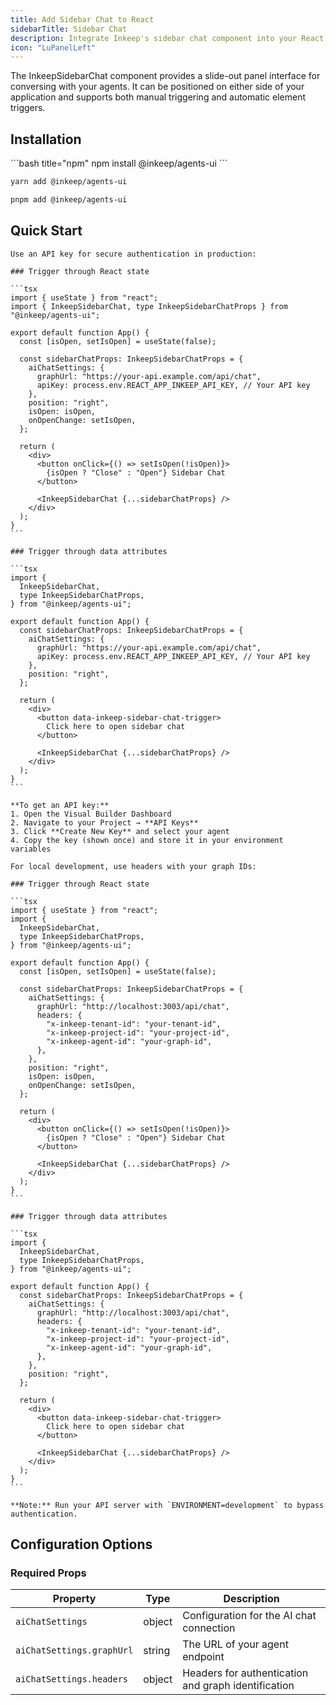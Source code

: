 ```yaml
---
title: Add Sidebar Chat to React
sidebarTitle: Sidebar Chat
description: Integrate Inkeep's sidebar chat component into your React application for seamless agent conversations.
icon: "LuPanelLeft"
---
```


The InkeepSidebarChat component provides a slide-out panel interface for conversing with your agents. It can be positioned on either side of your application and supports both manual triggering and automatic element triggers.

## Installation

<CodeGroup>
```bash title="npm"
npm install @inkeep/agents-ui
```

```bash title="yarn"
yarn add @inkeep/agents-ui
```

```bash title="pnpm"
pnpm add @inkeep/agents-ui
```

</CodeGroup>

## Quick Start

<Tabs>
  <Tab title="Production">
    
    Use an API key for secure authentication in production:
    
    ### Trigger through React state
    
    ```tsx
    import { useState } from "react";
    import { InkeepSidebarChat, type InkeepSidebarChatProps } from "@inkeep/agents-ui";

    export default function App() {
      const [isOpen, setIsOpen] = useState(false);

      const sidebarChatProps: InkeepSidebarChatProps = {
        aiChatSettings: {
          graphUrl: "https://your-api.example.com/api/chat",
          apiKey: process.env.REACT_APP_INKEEP_API_KEY, // Your API key
        },
        position: "right",
        isOpen: isOpen,
        onOpenChange: setIsOpen,
      };

      return (
        <div>
          <button onClick={() => setIsOpen(!isOpen)}>
            {isOpen ? "Close" : "Open"} Sidebar Chat
          </button>

          <InkeepSidebarChat {...sidebarChatProps} />
        </div>
      );
    }
    ```

    ### Trigger through data attributes

    ```tsx
    import {
      InkeepSidebarChat,
      type InkeepSidebarChatProps,
    } from "@inkeep/agents-ui";

    export default function App() {
      const sidebarChatProps: InkeepSidebarChatProps = {
        aiChatSettings: {
          graphUrl: "https://your-api.example.com/api/chat",
          apiKey: process.env.REACT_APP_INKEEP_API_KEY, // Your API key
        },
        position: "right",
      };

      return (
        <div>
          <button data-inkeep-sidebar-chat-trigger>
            Click here to open sidebar chat
          </button>

          <InkeepSidebarChat {...sidebarChatProps} />
        </div>
      );
    }
    ```

    **To get an API key:**
    1. Open the Visual Builder Dashboard
    2. Navigate to your Project → **API Keys**
    3. Click **Create New Key** and select your agent
    4. Copy the key (shown once) and store it in your environment variables

  </Tab>
  
  <Tab title="Development">
    
    For local development, use headers with your graph IDs:
    
    ### Trigger through React state
    
    ```tsx
    import { useState } from "react";
    import {
      InkeepSidebarChat,
      type InkeepSidebarChatProps,
    } from "@inkeep/agents-ui";

    export default function App() {
      const [isOpen, setIsOpen] = useState(false);

      const sidebarChatProps: InkeepSidebarChatProps = {
        aiChatSettings: {
          graphUrl: "http://localhost:3003/api/chat",
          headers: {
            "x-inkeep-tenant-id": "your-tenant-id",
            "x-inkeep-project-id": "your-project-id",
            "x-inkeep-agent-id": "your-graph-id",
          },
        },
        position: "right",
        isOpen: isOpen,
        onOpenChange: setIsOpen,
      };

      return (
        <div>
          <button onClick={() => setIsOpen(!isOpen)}>
            {isOpen ? "Close" : "Open"} Sidebar Chat
          </button>

          <InkeepSidebarChat {...sidebarChatProps} />
        </div>
      );
    }
    ```

    ### Trigger through data attributes

    ```tsx
    import {
      InkeepSidebarChat,
      type InkeepSidebarChatProps,
    } from "@inkeep/agents-ui";

    export default function App() {
      const sidebarChatProps: InkeepSidebarChatProps = {
        aiChatSettings: {
          graphUrl: "http://localhost:3003/api/chat",
          headers: {
            "x-inkeep-tenant-id": "your-tenant-id",
            "x-inkeep-project-id": "your-project-id",
            "x-inkeep-agent-id": "your-graph-id",
          },
        },
        position: "right",
      };

      return (
        <div>
          <button data-inkeep-sidebar-chat-trigger>
            Click here to open sidebar chat
          </button>

          <InkeepSidebarChat {...sidebarChatProps} />
        </div>
      );
    }
    ```

    **Note:** Run your API server with `ENVIRONMENT=development` to bypass authentication.

  </Tab>
</Tabs>

## Configuration Options

### Required Props

| Property                  | Type   | Description                                         |
| ------------------------- | ------ | --------------------------------------------------- |
| `aiChatSettings`          | object | Configuration for the AI chat connection            |
| `aiChatSettings.graphUrl` | string | The URL of your agent endpoint                |
| `aiChatSettings.headers`  | object | Headers for authentication and graph identification |
